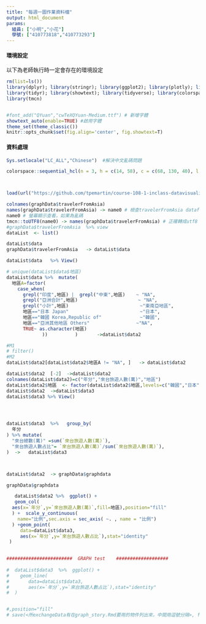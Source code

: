 ```yaml
---
title: "每週一圖作業資料檔"
output: html_document
params:
  組員: ["小明","小花"]  
  學號: ["410773818","410773293"]
---
```


#### 環境設定

以下為老師執行時一定會存在的環境設定
```r
rm(list=ls())
library(dplyr); library(stringr); library(ggplot2); library(plotly); library(lubridate); library(readr); library(colorspace); library(grDevices); library(shiny); library(shinyjs); library(scales)
library(tidyr); library(showtext); library(tidyverse); library(colorspace)
library(tmcn)


#font_add("QYuan","cwTeXQYuan-Medium.ttf") # 新增字體
showtext_auto(enable=TRUE) #啟用字體
theme_set(theme_classic())
knitr::opts_chunk$set(fig.align='center', fig.showtext=T)
```

#### 資料處理
  
```r
Sys.setlocale("LC_ALL","Chinese")  #解決中文亂碼問題

colorspace::sequential_hcl(n = 3, h = c(14, 58), c = c(68, 130, 40), l = c(25, 99), power = c(1.6, 1.3), register = "MY")



load(url("https://github.com/tpemartin/course-108-1-inclass-datavisualization/blob/master/%E4%BD%9C%E5%93%81%E5%B1%95%E7%A4%BA/homework1/graphData_homework2019-10-08_014.Rda?raw=true"))

colnames(graphData$travelerFromAsia)
names(graphData$travelerFromAsia) -> name0 # 檢查travelerFromAsia dataframe欄位名稱
name0 # 螢幕顯示查看，如果為亂碼
tmcn::toUTF8(name0) -> names(graphData$travelerFromAsia) # 正確轉成utf8 存回原欄位名稱
#graphData$travelerFromAsia  %>% view
dataList  <- list()

dataList$data   
graphData$travelerFromAsia   -> dataList$data   

dataList$data   %>% View()

# unique(dataList$data$地區)
dataList$data %>%  mutate(
  地區A=factor(
    case_when(
      grepl("印度",地區) |  grepl("中東",地區)    ~ "NA",
      grepl("亞洲合計",地區)                      ~ "NA",
      grepl("小計",地區)                          ~"東南亞地區", 
      地區=="日本 Japan"                          ~"日本",
      地區=="韓國 Korea,Republic of"              ~"韓國",
      地區=="亞洲其他地區 Others"                 ~"NA",
      TRUE~ as.character(地區)
             ))          )       ->dataList$data2        

#M1
# filter()
#M2
dataList$data2[dataList$data2$地區A != "NA", ]   -> dataList$data2  

dataList$data2  [-2]  ->dataList$data2
colnames(dataList$data2)=c("年分","來台旅遊人數(萬)","地區")
dataList$data2$地區  <- factor(dataList$data2$地區,levels=c("韓國","日本","東南亞地區","NA"))
dataList$data2  ->dataList$data3
dataList$data3 %>% View()




dataList$data3  %>%   group_by(
  年分
) %>% mutate(
  "來台總數(萬)" =sum(`來台旅遊人數(萬)`),
  "來台旅遊人數占比"= `來台旅遊人數(萬)`/sum(`來台旅遊人數(萬)`),
)  ->   dataList$data3



dataList$data2  -> graphData$graphdata

graphData$graphdata

   dataList$data2 %>%  ggplot() +
   geom_col(
  aes(x=`年分`,y=`來台旅遊人數(萬)`,fill=地區),position="fill"
  ) +  scale_y_continuous(
    name="比例",sec.axis = sec_axis( ~. , name = "比例")
  ) +geom_point(
     data=dataList$data3,
     aes(x=`年分`,y=`來台旅遊人數占比`),stat="identity"
 )
  

########################  GRAPH test    ###################
  
#  dataList$data3  %>%  ggplot() +
#    geom_line(
#       data=dataList$data3,
#       aes(x=`年分`,y=`來台旅遊人數占比`),stat="identity"
#  )


#,position="fill"
# save(<所exchangeData有在graph_story.Rmd要用的物件列出來，中間用逗號分隔>, file="graphData.Rda") # 此行放在最後一行
```







